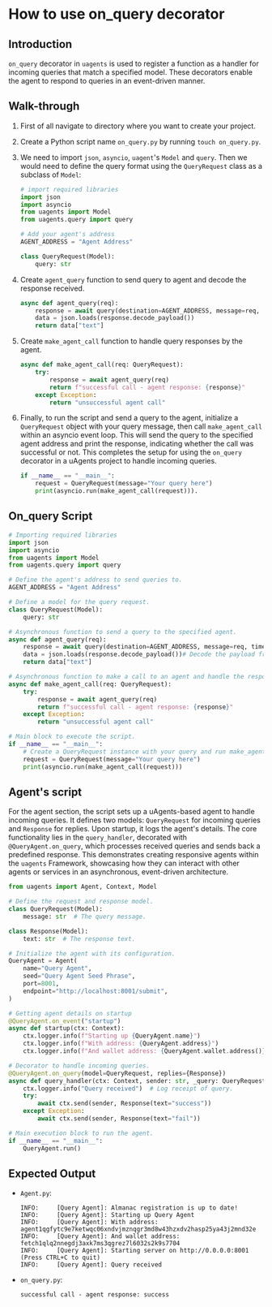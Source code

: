 # How to use on_query decorator

## Introduction

`on_query` decorator in `uagents` is used to register a function as a handler for incoming queries that match a specified model.
These decorators enable the agent to respond to queries in an event-driven manner.

## Walk-through

1. First of all navigate to directory where you want to create your project.
2. Create a Python script name `on_query.py` by running `touch on_query.py`.
3. We need to import `json`, `asyncio`, `uagent`'s `Model` and `query`. Then we would need to define the query format using the `QueryRequest` class as a subclass of `Model`:

    ```python
    # import required libraries
    import json
    import asyncio
    from uagents import Model
    from uagents.query import query

    # Add your agent's address
    AGENT_ADDRESS = "Agent Address"

    class QueryRequest(Model):
        query: str
    ```

4. Create `agent_query` function to send query to agent and decode the response received.

    ```python
    async def agent_query(req):
        response = await query(destination=AGENT_ADDRESS, message=req, timeout=15.0)
        data = json.loads(response.decode_payload())
        return data["text"]
    ```

5. Create `make_agent_call` function to handle query responses by the agent.

    ```python
    async def make_agent_call(req: QueryRequest):
        try:
            response = await agent_query(req)
            return f"successful call - agent response: {response}"
        except Exception:
            return "unsuccessful agent call"
    ```

6. Finally, to run the script and send a query to the agent, initialize a `QueryRequest` object with your query message, then call `make_agent_call` within an asyncio event loop. This will send the query to the specified agent address and print the response, indicating whether the call was successful or not. This completes the setup for using the `on_query` decorator in a uAgents project to handle incoming queries.

    ```python
    if __name__ == "__main__":
        request = QueryRequest(message="Your query here")
        print(asyncio.run(make_agent_call(request))).
    ```

## On_query Script

```py copy filename="on_query.py"
# Importing required libraries
import json
import asyncio
from uagents import Model
from uagents.query import query

# Define the agent's address to send queries to.
AGENT_ADDRESS = "Agent Address"

# Define a model for the query request.
class QueryRequest(Model):
    query: str

# Asynchronous function to send a query to the specified agent.
async def agent_query(req):
    response = await query(destination=AGENT_ADDRESS, message=req, timeout=15.0)
    data = json.loads(response.decode_payload())# Decode the payload from the response and load it as JSON.
    return data["text"]

# Asynchronous function to make a call to an agent and handle the response.
async def make_agent_call(req: QueryRequest):
    try:
        response = await agent_query(req)
        return f"successful call - agent response: {response}"
    except Exception:
        return "unsuccessful agent call"

# Main block to execute the script.
if __name__ == "__main__":
    # Create a QueryRequest instance with your query and run make_agent_call with request.
    request = QueryRequest(message="Your query here")
    print(asyncio.run(make_agent_call(request)))

```

## Agent's script

For the agent section, the script sets up a uAgents-based agent to handle incoming queries. It defines two models: `QueryRequest` for incoming queries and `Response` for replies. Upon startup, it logs the agent's details. The core functionality lies in the `query_handler`, decorated with` @QueryAgent.on_query`, which processes received queries and sends back a predefined response. This demonstrates creating responsive agents within the `uagents` Framework, showcasing how they can interact with other agents or services in an asynchronous, event-driven architecture.

```py copy filename="agent.py"
from uagents import Agent, Context, Model

# Define the request and response model.
class QueryRequest(Model):
    message: str  # The query message.

class Response(Model):
    text: str  # The response text.

# Initialize the agent with its configuration.
QueryAgent = Agent(
    name="Query Agent",  
    seed="Query Agent Seed Phrase",
    port=8001,  
    endpoint="http://localhost:8001/submit",  
)

# Getting agent details on startup
@QueryAgent.on_event("startup")
async def startup(ctx: Context):
    ctx.logger.info(f"Starting up {QueryAgent.name}")
    ctx.logger.info(f"With address: {QueryAgent.address}")
    ctx.logger.info(f"And wallet address: {QueryAgent.wallet.address()}")

# Decorator to handle incoming queries.
@QueryAgent.on_query(model=QueryRequest, replies={Response})
async def query_handler(ctx: Context, sender: str, _query: QueryRequest):
    ctx.logger.info("Query received")  # Log receipt of query.
    try:
        await ctx.send(sender, Response(text="success"))
    except Exception:
        await ctx.send(sender, Response(text="fail"))

# Main execution block to run the agent.
if __name__ == "__main__":
    QueryAgent.run()
```

## Expected Output

- `Agent.py`:

    ```
    INFO:     [Query Agent]: Almanac registration is up to date!
    INFO:     [Query Agent]: Starting up Query Agent
    INFO:     [Query Agent]: With address: agent1qgfytc9e7ketwqc06xndvjmznqgr3md8w43hzxdv2hasp25ya43j2mnd32e
    INFO:     [Query Agent]: And wallet address: fetch1qlq2nnegdj3axk7ms3qgrez7l6032s2k9s7704
    INFO:     [Query Agent]: Starting server on http://0.0.0.0:8001 (Press CTRL+C to quit)
    INFO:     [Query Agent]: Query received
    ```
- `on_query.py`:

    ```
    successful call - agent response: success
    ```
